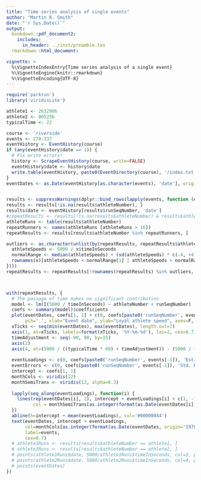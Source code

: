 ```yaml
---
title: "Time series analysis of single events"
author: "Martin R. Smith"
date: "`r Sys.Date()`"
output: 
  bookdown::pdf_document2:
    includes:
      in_header: ../inst/preamble.tex
  rmarkdown::html_document:

vignette: >
  %\VignetteIndexEntry{Time series analysis of a single event}
  %\VignetteEngine{knitr::rmarkdown}
  %\VignetteEncoding{UTF-8}
---
```

```r
require('parkrun')
library('viridisLite')
```

```R
athlete1 <- 2632906
athlete2 <- 805256
typicalTime <- 22

course <- 'riverside'
events <- 270:337
eventHistory <- EventHistory(course)
if (any(eventHistory$date == 1)) {
  # Fix write errors!
  history <- ScrapeEventHistory(course, write=FALSE)
  eventHistory$date <- history$date
  write.table(eventHistory, paste0(EventDirectory(course), '/index.txt'))
}
eventDates <- as.Date(eventHistory[as.character(events), 'date'], origin='1970-01-01')


results <- suppressWarnings(dplyr::bind_rows(lapply(events, function (event) GetResults(course, event))))
results <- results[!is.na(results$athleteNumber), ]
results$date <- eventHistory[results$runSeqNumber, 'date']
#repeatResults <- results[!is.na(results$athleteNumber) & results$athleteNumber %in% repeatRunners, ]
athleteRuns <- table(results$athleteNumber)
repeatRunners <- names(athleteRuns [athleteRuns > 16])
repeatResults <- results[results$athleteNumber %in% repeatRunners, ]

outliers <- as.character(unlist(by(repeatResults, repeatResults$athleteNumber, function(x) {
  athleteSpeeds <- 5000 / x$timeInSeconds
  normalRange <- median(athleteSpeeds) + (sd(athleteSpeeds) * c(-4, +4))
  rownames(x)[athleteSpeeds < normalRange[1] | athleteSpeeds > normalRange[2]]
})))
repeatResults <- repeatResults[!rownames(repeatResults) %in% outliers, ]



with(repeatResults, {
  # The passage of time makes no significant contribution
  model <- lm(I(5000 / timeInSeconds) ~ athleteNumber + runSeqNumber)
  coefs <- summary(model)$coefficients
  plot(eventDates, coefs[1, 1] + c(0, coefs[paste0('runSeqNumber', events[-1]), 'Estimate']), 
       pch='.', xlab="Event date", ylab="Loyal athlete speed", axes=F, col='white')
  xTicks <- seq(min(eventDates), max(eventDates), length.out=7)
  axis(1, at=xTicks, labels=format(xTicks, '%Y-%m-%d'), las=2, cex=0.7)
  timeAdjustment <- seq(-90, 90, by=15)
  axis(2)
  axis(4, at=(5000 / ((typicalTime * 60) + timeAdjustment)) - (5000 / (typicalTime * 60)), labels=timeAdjustment)
  
  eventLoadings <- c(0, coefs[paste0('runSeqNumber', events[-1]), 'Estimate'])
  eventErrors <- c(0, coefs[paste0('runSeqNumber', events[-1]), 'Std. Error'])
  intercept <- coefs[1, 1]
  monthCols <- viridis(12)
  monthSemiTrans <- viridis(12, alpha=0.3)
  
  lapply(seq_along(eventLoadings), function(i) {
    lines(rep(eventDates[i], 2), intercept + eventLoadings[i] + c(1, -1) * eventErrors[i],
          col = monthSemiTrans[as.integer(format(as.Date(eventDates[i], origin='1970-01-01'), '%m'))])
  })
  abline(h=intercept + mean(eventLoadings), col='#00000044')
  text(eventDates, intercept + eventLoadings,
       col=monthCols[as.integer(format(as.Date(eventDates, origin='1970-01-01'), '%m'))],
       label=events,
       cex=0.7)
  # athlete1Runs <- results[results$athleteNumber == athlete1, ]
  # athlete2Runs <- results[results$athleteNumber == athlete2, ]
  # points(athlete1Runs$date, 5000/athlete1Runs$timeInSeconds, col=2, pch=2)
  # points(athlete2Runs$date, 5000/athlete2Runs$timeInSeconds, col=4, pch=4)
  # points(eventDates)
})


```


